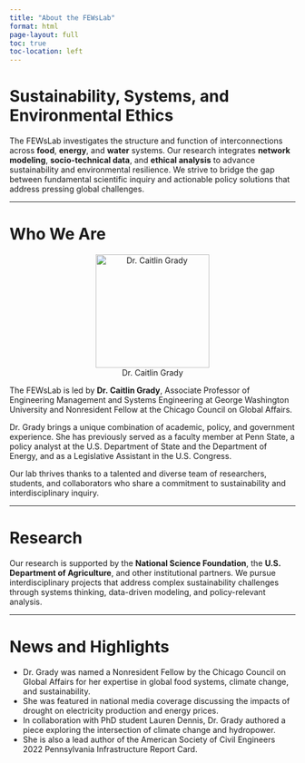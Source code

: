 ---
title: "About the FEWsLab"
format: html
page-layout: full
toc: true
toc-location: left
---

# Sustainability, Systems, and Environmental Ethics

The FEWsLab investigates the structure and function of interconnections across **food**, **energy**, and **water** systems. Our research integrates **network modeling**, **socio-technical data**, and **ethical analysis** to advance sustainability and environmental resilience. We strive to bridge the gap between fundamental scientific inquiry and actionable policy solutions that address pressing global challenges.

---

# Who We Are

<div style="text-align: center;">
  ![Dr. Caitlin Grady](images/lab/caitlin_grady.jpg){width=200px}
</div>
The FEWsLab is led by **Dr. Caitlin Grady**, Associate Professor of Engineering Management and Systems Engineering at George Washington University and Nonresident Fellow at the Chicago Council on Global Affairs.

Dr. Grady brings a unique combination of academic, policy, and government experience. She has previously served as a faculty member at Penn State, a policy analyst at the U.S. Department of State and the Department of Energy, and as a Legislative Assistant in the U.S. Congress.

Our lab thrives thanks to a talented and diverse team of researchers, students, and collaborators who share a commitment to sustainability and interdisciplinary inquiry.

---

# Research

Our research is supported by the **National Science Foundation**, the **U.S. Department of Agriculture**, and other institutional partners. We pursue interdisciplinary projects that address complex sustainability challenges through systems thinking, data-driven modeling, and policy-relevant analysis.

---

# News and Highlights

- Dr. Grady was named a Nonresident Fellow by the Chicago Council on Global Affairs for her expertise in global food systems, climate change, and sustainability.
- She was featured in national media coverage discussing the impacts of drought on electricity production and energy prices.
- In collaboration with PhD student Lauren Dennis, Dr. Grady authored a piece exploring the intersection of climate change and hydropower.
- She is also a lead author of the American Society of Civil Engineers 2022 Pennsylvania Infrastructure Report Card.

